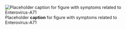 ![Placeholder __caption__ for figure with symptoms related to Enterovirus-A71](/img/placeholder.jpg)